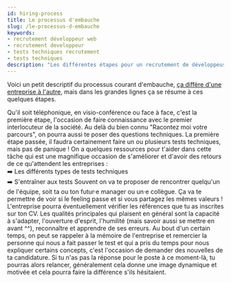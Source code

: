 ```yaml
---
id: hiring-process
title: Le processus d'embauche
slug: /le-processus-d-embauche
keywords:
- recrutement développeur web
- recrutement developpeur
- tests techniques recrutement
- tests techniques
description: "Les différentes étapes pour un recrutement de développeuse ou développeur web."
---
```



Voici un petit descriptif du processus courant d'embauche, <a href="https://yangshun.github.io/tech-interview-handbook/interview-formats#formats-of-famous-companies" target="_blank">ça diffère d'une entreprise à l'autre</a>, mais dans les grandes lignes ça se résume à ces quelques étapes.

<Timeline>
  <TimelineStep title="L'entretien">
    Qu'il soit téléphonique, en visio-conférence ou face à face, c'est la première étape, l'occasion de faire connaissance avec le premier interlocuteur de la société. Au delà du bien connu "Racontez moi votre parcours", on pourra aussi te poser des <Link to="questions-techniques">questions techniques</Link>.
  </TimelineStep>

  <TimelineStep title="Le ou les tests techniques">
    La première étape passée, il faudra certainement faire un ou plusieurs tests techniques, mais pas de panique ! On a quelques ressources pour t'aider dans cette tâche qui est une magnifique occasion de s'améliorer et d'avoir des retours de ce qu'attendent les entreprises&nbsp;: <br />
    ➡️ <Link to="les-types-de-tests-techniques">Les différents types de tests techniques</Link><br />
    ➡️ <Link to="s-entrainer-aux-tests">S'entraîner aux tests</Link>
  </TimelineStep>

  <TimelineStep title="La rencontre  avec l'équipe">
    Souvent on va te proposer de rencontrer quelqu'un de l'équipe, soit ta ou ton futur·e manager ou un·e collègue. Ça va te permettre de voir si le feeling passe et si vous partagez les mêmes valeurs !
  </TimelineStep>

  <TimelineStep title="Références">
    L'entreprise pourra éventuellement vérifier les références que tu as inscrites sur ton CV.
  </TimelineStep>

  <TimelineStep title="Ce qui est attendu d'un entretien (technique ou de personnalité)">
    Les qualités principales qui plaisent en général sont la capacité à s'adapter, l'ouverture d'esprit, l'humilité (mais savoir aussi se mettre en avant ^^), reconnaître et apprendre de ses erreurs.
  </TimelineStep>

  <TimelineStep title="Après l'entretien">
    Au bout d'un certain temps, on peut se rappeler à la mémoire de l'entreprise et remercier la personne qui nous a fait passer le test et qui a pris du temps pour nous expliquer certains concepts, c'est l'occasion de demander des nouvelles de ta candidature. Si tu n'as pas la réponse pour le poste à ce moment-là, tu pourras alors relancer, généralement cela donne une image dynamique et motivée et cela pourra faire la différence s'ils hésitaient.
  </TimelineStep>
</Timeline>
